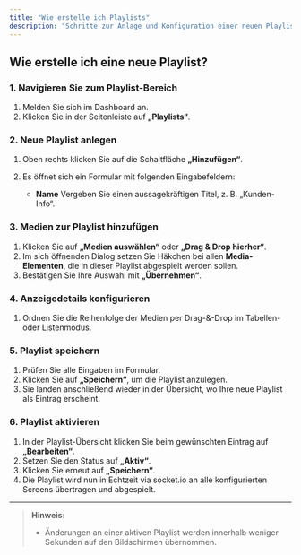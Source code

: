 ```yaml
---
title: "Wie erstelle ich Playlists"
description: "Schritte zur Anlage und Konfiguration einer neuen Playlist"
---
```


## **Wie erstelle ich eine neue Playlist?**

### 1. **Navigieren Sie zum Playlist-Bereich**
1. Melden Sie sich im Dashboard an.
2. Klicken Sie in der Seitenleiste auf **„Playlists“**.

### 2. **Neue Playlist anlegen**
1. Oben rechts klicken Sie auf die Schaltfläche **„Hinzufügen“**.
2. Es öffnet sich ein Formular mit folgenden Eingabefeldern:

    - **Name**
      Vergeben Sie einen aussagekräftigen Titel, z. B. „Kunden-Info“.

### 3. **Medien zur Playlist hinzufügen**
1. Klicken Sie auf **„Medien auswählen“** oder **„Drag & Drop hierher“**.
2. Im sich öffnenden Dialog setzen Sie Häkchen bei allen **Media-Elementen**, die in dieser Playlist abgespielt werden sollen.
3. Bestätigen Sie Ihre Auswahl mit **„Übernehmen“**.

### 4. **Anzeigedetails konfigurieren**
1. Ordnen Sie die Reihenfolge der Medien per Drag-&-Drop im Tabellen- oder Listenmodus.

### 5. **Playlist speichern**
1. Prüfen Sie alle Eingaben im Formular.
2. Klicken Sie auf **„Speichern“**, um die Playlist anzulegen.
3. Sie landen anschließend wieder in der Übersicht, wo Ihre neue Playlist als Eintrag erscheint.

### 6. **Playlist aktivieren**
1. In der Playlist-Übersicht klicken Sie beim gewünschten Eintrag auf **„Bearbeiten“**.
2. Setzen Sie den Status auf **„Aktiv“**.
3. Klicken Sie erneut auf **„Speichern“**.
4. Die Playlist wird nun in Echtzeit via socket.io an alle konfigurierten Screens übertragen und abgespielt.

---

> **Hinweis:**
> - Änderungen an einer aktiven Playlist werden innerhalb weniger Sekunden auf den Bildschirmen übernommen.
